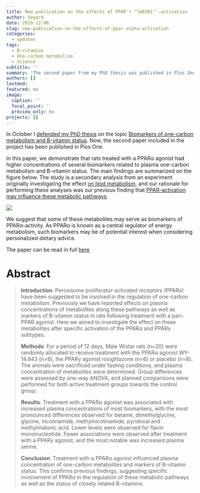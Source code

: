 ```yaml
---
title: New publication on the effects of PPAR`r "\U03B1"`-activation
author: Vegard
date: 2019-12-06
slug: new-publication-on-the-effects-of-ppar-alpha-activation
categories:
  - updates
tags:
  - B-vitamins
  - One-carbon metabolism
  - Science
subtitle: ''
summary: 'The second paper from my PhD thesis was published in Plos One today, check it out!'
authors: []
lastmod: 
featured: no
image:
  caption: ''
  focal_point: ''
  preview_only: no
projects: []
---
```


In October I [defended my PhD thesis](/blog/2019-10-07-phd-defence/phd-defence/) on the topic [Biomarkers of one-carbon metabolism and B-vitamin status](/files/PhD_Thesis_Lysne_2019.pdf). Now, the second paper included in the project has been published in Plos One.  

In this paper, we demonstrate that rats treated with a PPAR&alpha; agonist had higher concentrations of several biomarkers related to plasma one-carbon metabolism and B-vitamin status. The main findings are summarized on the figure below. The study is a secondary analysis from an experiment originally investigating the effect [on lipid metabolism](https://www.ncbi.nlm.nih.gov/pmc/articles/PMC6594300/), and our rationale for performing these analyses was our previous finding that [PPAR-activation may influence these metabolic pathways](https://www.ncbi.nlm.nih.gov/pubmed/26742069). 

![](/blog/2019-11-27-new-publication-on-the-effects-of-ppar-alpha-activation_files/Fig2.tiff)

We suggest that some of these metabolites may serve as biomarkers of PPAR&alpha;-activity. As PPAR&alpha; is known as a central regulator of energy metabolism, such biomarkers may be of potential interest when considering personalized dietary advice. 

The paper can be read in full [here](https://journals.plos.org/plosone/article?id=10.1371/journal.pone.0226069)

# Abstract
> **Introduction**: Peroxisome proliferator-activated receptors (PPARs) have been suggested to be involved in the regulation of one-carbon metabolism. Previously we have reported effects on plasma concentrations of metabolites along these pathways as well as markers of B-vitamin status in rats following treatment with a pan-PPAR agonist. Here we aimed to investigate the effect on these metabolites after specific activation of the PPARα and PPARγ subtypes. 
> 
> **Methods**: For a period of 12 days, Male Wistar rats (n=20) were randomly allocated to receive treatment with the PPAR&alpha; agonist WY-14.643 (n=6), the PPAR&gamma; agonist rosiglitazone (n=6) or placebo (n=8). The animals were sacrificed under fasting conditions, and plasma concentration of metabolites were determined. Group differences were assessed by one-way ANOVA, and planned comparisons were performed for both active treatment groups towards the control group. 
> 
> **Results**: Treatment with a PPAR&alpha; agonist was associated with increased plasma concentrations of most biomarkers, with the most pronounced differences observed for betaine, dimethylglycine, glycine, nicotinamide, methylnicotinamide, pyridoxal and methylmalonic acid. Lower levels were observed for flavin mononucleotide. Fewer associations were observed after treatment with a PPAR&gamma; agonist, and the most notable was increased plasma serine.  
> 
> **Conclusion**: Treatment with a PPAR&alpha; agonist influenced plasma concentration of one-carbon metabolites and markers of B-vitamin status. This confirms previous findings, suggesting specific involvement of PPARα in the regulation of these metabolic pathways as well as the status of closely related B-vitamins. 
